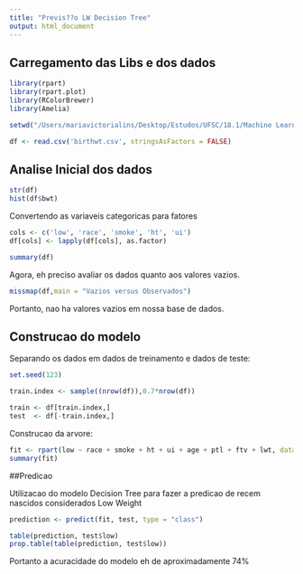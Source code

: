 ```yaml
---
title: "Previs??o LW Decision Tree"
output: html_document
---
```


## Carregamento das Libs e dos dados
```r
library(rpart)
library(rpart.plot)
library(RColorBrewer)
library(Amelia)

setwd("/Users/mariavictorialins/Desktop/Estudos/UFSC/18.1/Machine Learning/EPSMLRepo-master/Data")

df <- read.csv('birthwt.csv', stringsAsFactors = FALSE)
```

## Analise Inicial dos dados

```r
str(df)
hist(df$bwt)
```

Convertendo as variaveis categoricas para fatores
```r
cols <- c('low', 'race', 'smoke', 'ht', 'ui')
df[cols] <- lapply(df[cols], as.factor)
```

```r
summary(df)
```

Agora, eh preciso avaliar os dados quanto aos valores vazios.

```r
missmap(df,main = "Vazios versus Observados")
```

Portanto, nao ha valores vazios em nossa base de dados.

## Construcao do modelo

Separando os dados em dados de treinamento e dados de teste:

```r
set.seed(123)

train.index <- sample((nrow(df)),0.7*nrow(df))

train <- df[train.index,]
test  <- df[-train.index,]
```

Construcao da arvore:
```r
fit <- rpart(low ~ race + smoke + ht + ui + age + ptl + ftv + lwt, data = df, method = "class")
summary(fit)
```

##Predicao

Utilizacao do modelo Decision Tree para fazer a predicao de recem nascidos considerados Low Weight
```r
prediction <- predict(fit, test, type = "class")

table(prediction, test$low)
prop.table(table(prediction, test$low))
```

Portanto a acuracidade do modelo eh de aproximadamente 74%